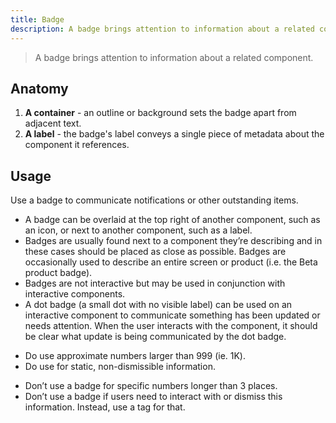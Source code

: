 ```yaml
---
title: Badge
description: A badge brings attention to information about a related component.
---
```



> A badge brings attention to information about a related component.

## Anatomy

1. **A container** - an outline or background sets the badge apart from adjacent text.
1. **A label** - the badge's label conveys a single piece of metadata about the component it references.

## Usage

Use a badge to communicate notifications or other outstanding items.

- A badge can be overlaid at the top right of another component, such as an icon, or next to another component, such as a label.
- Badges are usually found next to a component they’re describing and in these cases should be placed as close as possible.
Badges are occasionally used to describe an entire screen or product (i.e. the Beta product badge).
- Badges are not interactive but may be used in conjunction with interactive components.
- A dot badge (a small dot with no visible label) can be used on an interactive component to communicate something has been updated or needs attention.
When the user interacts with the component, it should be clear what update is being communicated by the dot badge.

<CalloutSuccess title="Dos">

- Do use approximate numbers larger than 999 (ie. 1K).
- Do use for static, non-dismissible information.

</CalloutSuccess>

<CalloutError title="Don'ts">

- Don’t use a badge for specific numbers longer than 3 places.
- Don’t use a badge if users need to interact with or dismiss this information.
Instead, use a tag for that.

</CalloutError>
